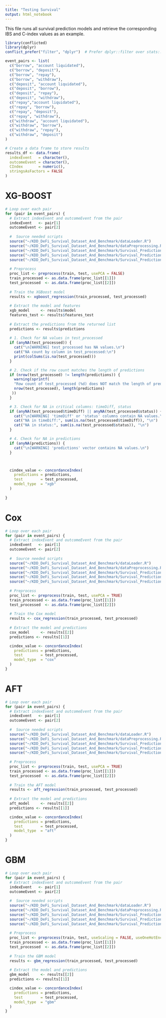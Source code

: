 ```yaml
---
title: "Testing Survival"
output: html_notebook
---
```

This file runs all survival prediction models and retrieve the corresponding IBS and C-index values as an example.

```r
library(conflicted)
library(dplyr)
conflict_prefer("filter", "dplyr")  # Prefer dplyr::filter over stats::filter
```


```r
event_pairs <- list(
  c("borrow", "account liquidated"),
  c("borrow", "deposit"),
  c("borrow", "repay"),
  c("borrow", "withdraw"),
  c("deposit", "account liquidated"),
  c("deposit", "borrow"),
  c("deposit", "repay"),
  c("deposit", "withdraw"),
  c("repay","account liquidated"),
  c("repay", "borrow"),
  c("repay", "deposit"),
  c("repay", "withdraw"),
  c("withdraw", "account liquidated"),
  c("withdraw", "borrow"),
  c("withdraw", "repay"),
  c("withdraw", "deposit")
)
```





```r
# Create a data frame to store results
results_df <- data.frame(
  indexEvent   = character(),
  outcomeEvent = character(),
  CIndex       = numeric(),
  stringsAsFactors = FALSE
)
```




# XG-BOOST
```r
# Loop over each pair
for (pair in event_pairs) {
  # Extract indexEvent and outcomeEvent from the pair
  indexEvent   <- pair[1]
  outcomeEvent <- pair[2]
  
  #  Source needed scripts
  source("~/KDD_DeFi_Survival_Dataset_And_Benchmark/dataLoader.R")
  source("~/KDD_DeFi_Survival_Dataset_And_Benchmark/dataPreprocessing.R")      
  source("~/KDD_DeFi_Survival_Dataset_And_Benchmark/Survival_Prediction/xgboost_regression.R") 
  source("~/KDD_DeFi_Survival_Dataset_And_Benchmark/Survival_Prediction/compute_IBS.R")        
  source("~/KDD_DeFi_Survival_Dataset_And_Benchmark/Survival_Prediction/concordanceIndex.R") 
  
  # Preprocess
  proc_list <- preprocess(train, test, usePCA = FALSE)
  train_processed <- as.data.frame(proc_list[[1]])
  test_processed  <- as.data.frame(proc_list[[2]])
  
  # Train the XGBoost model
  results <- xgboost_regression(train_processed, test_processed)
  
  # Extract the model and features
  xgb_model     <- results$model
  features_test <- results$features_test
  
  # Extract the predictions from the returned list
  predictions <- results$predictions
  
  # 1. Check for NA values in test_processed
  if (anyNA(test_processed)) {
    cat("\n[WARNING] test_processed has NA values.\n")
    cat("NA count by column in test_processed:\n")
    print(colSums(is.na(test_processed)))
  }

  # 2. Check if the row count matches the length of predictions
  if (nrow(test_processed) != length(predictions)) {
    warning(sprintf(
    "Row count of test_processed (%d) does NOT match the length of predictions (%d).",
    nrow(test_processed), length(predictions)
   ))
  }

  # 3. Check for NA in critical columns: timeDiff, status
  if (anyNA(test_processed$timeDiff) || anyNA(test_processed$status)) {
    cat("\n[WARNING] 'timeDiff' or 'status' columns contain NA values.\n")
    cat("NA in timeDiff:", sum(is.na(test_processed$timeDiff)), "\n")
    cat("NA in status:", sum(is.na(test_processed$status)), "\n")
  }

  # 4. Check for NA in predictions
  if (anyNA(predictions)) {
    cat("\n[WARNING] 'predictions' vector contains NA values.\n")
  }



  cindex_value <- concordanceIndex(
    predictions = predictions,
    test        = test_processed,
    model_type  = "xgb" 
  )
  
}
```





# Cox
```r
# Loop over each pair
for (pair in event_pairs) {
  # Extract indexEvent and outcomeEvent from the pair
  indexEvent   <- pair[1]
  outcomeEvent <- pair[2]
  
  #  Source needed scripts
  source("~/KDD_DeFi_Survival_Dataset_And_Benchmark/dataLoader.R")
  source("~/KDD_DeFi_Survival_Dataset_And_Benchmark/dataPreprocessing.R")      
  source("~/KDD_DeFi_Survival_Dataset_And_Benchmark/Survival_Prediction/cox_regression.R") 
  source("~/KDD_DeFi_Survival_Dataset_And_Benchmark/Survival_Prediction/compute_IBS.R")        
  source("~/KDD_DeFi_Survival_Dataset_And_Benchmark/Survival_Prediction/concordanceIndex.R") 
  
  # Preprocess
  proc_list <- preprocess(train, test, usePCA = TRUE)
  train_processed <- as.data.frame(proc_list[[1]])
  test_processed  <- as.data.frame(proc_list[[2]])
  
  # Train the Cox model
  results <- cox_regression(train_processed, test_processed)
  
  # Extract the model and predictions
  cox_model     <- results[[2]]
  predictions <- results[[1]]

  cindex_value <- concordanceIndex(
    predictions = predictions,
    test        = test_processed,
    model_type  = "cox" 
  )
}
```




# AFT
```r
# Loop over each pair
for (pair in event_pairs) {
  # Extract indexEvent and outcomeEvent from the pair
  indexEvent   <- pair[1]
  outcomeEvent <- pair[2]
  
  #  Source needed scripts
  source("~/KDD_DeFi_Survival_Dataset_And_Benchmark/dataLoader.R")
  source("~/KDD_DeFi_Survival_Dataset_And_Benchmark/dataPreprocessing.R")      
  source("~/KDD_DeFi_Survival_Dataset_And_Benchmark/Survival_Prediction/aft_regression.R") 
  source("~/KDD_DeFi_Survival_Dataset_And_Benchmark/Survival_Prediction/compute_IBS.R")        
  source("~/KDD_DeFi_Survival_Dataset_And_Benchmark/Survival_Prediction/concordanceIndex.R") 
  
  # Preprocess
  proc_list <- preprocess(train, test, usePCA = TRUE)
  train_processed <- as.data.frame(proc_list[[1]])
  test_processed  <- as.data.frame(proc_list[[2]])
  
  # Train the AFT model
  results <- aft_regression(train_processed, test_processed)
  
  # Extract the model and predictions
  aft_model     <- results[[2]]
  predictions <- results[[1]]

  cindex_value <- concordanceIndex(
    predictions = predictions,
    test        = test_processed,
    model_type  = "aft" 
  )
}
```




# GBM
```r
# Loop over each pair
for (pair in event_pairs) {
  # Extract indexEvent and outcomeEvent from the pair
  indexEvent   <- pair[1]
  outcomeEvent <- pair[2]
  
  #  Source needed scripts
  source("~/KDD_DeFi_Survival_Dataset_And_Benchmark/dataLoader.R")
  source("~/KDD_DeFi_Survival_Dataset_And_Benchmark/dataPreprocessing.R")      
  source("~/KDD_DeFi_Survival_Dataset_And_Benchmark/Survival_Prediction/gbm_regression.R") 
  source("~/KDD_DeFi_Survival_Dataset_And_Benchmark/Survival_Prediction/compute_IBS.R")        
  source("~/KDD_DeFi_Survival_Dataset_And_Benchmark/Survival_Prediction/concordanceIndex.R") 
  
  # Preprocess
  proc_list <- preprocess(train, test, useScaling = FALSE, useOneHotEncoding = FALSE, usePCA = FALSE)
  train_processed <- as.data.frame(proc_list[[1]])
  test_processed  <- as.data.frame(proc_list[[2]])
  
  # Train the GBM model
  results <- gbm_regression(train_processed, test_processed)
  
  # Extract the model and predictions
  gbm_model     <- results[[2]]
  predictions <- results[[1]]

  cindex_value <- concordanceIndex(
    predictions = predictions,
    test        = test_processed,
    model_type  = "gbm" 
  )
}

```


